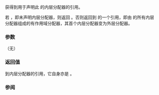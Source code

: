 {{cpp/memory/scoped_allocator_adaptor/title|inner_allocator}}
{{cpp/memory/scoped_allocator_adaptor/navbar}}
{{dcl begin}}
{{dcl header|scoped_allocator}}
{{dcl | num=1 | since=c++11 | 
inner_allocator_type&amp; inner_allocator() noexcept;
}}
{{dcl | num=2 | since=c++11 | 
const inner_allocator_type&amp; inner_allocator() const noexcept;
}}
{{dcl end}}

获得到用于声明此 {{tt|scoped_allocator_adaptor}} 的内层分配器的引用。

若 {{c|1=sizeof...(InnerAllocs) == 0}}，即未声明内层分配器，则返回 {{c|*this}}。否则返回到 {{c|std::scoped_allocator_adaptor&lt;InnerAllocs...&gt;}} 的一个引用，即由 {{c|*this}} 的所有内层分配器组成的有作用域分配器，其首个内层分配器变为外层分配器。

===参数===
（无）

===返回值===
到内层分配器的引用，它自身亦是 {{tt|std::scoped_allocator_adaptor}}。

===参阅===
{{dsc begin}}
{{dsc inc|cpp/memory/scoped_allocator_adaptor/dsc outer_allocator}}
{{dsc end}}

{{langlinks|de|en|es|fr|it|ja|pt|ru}}